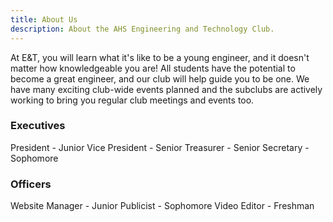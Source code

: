 ```yaml
---
title: About Us
description: About the AHS Engineering and Technology Club.
---
```



At E&T, you will learn what it's like to be a young engineer, and it doesn't matter how knowledgeable you are! All students have the potential to become a great engineer, and our club will help guide you to be one. We have many exciting club-wide events planned and the subclubs are actively working to bring you regular club meetings and events too.

<LinkCard
    title="Learn about our subclubs!"
    href="/subclubs/overview"
/>
<LinkCard
    title="Learn about our guest speaker videos!"
    href="/guest-speakers"
/>

### Executives

<CardGrid>
    <Card title="Karthik Subramanian">
        President - Junior
    </Card>
    <Card title="Anuj Naik">
        Vice President - Senior
    </Card>
    <Card title="Saransh Jain">
        Treasurer - Senior
    </Card>
    <Card title="Shaunak Jog">
        Secretary - Sophomore
    </Card>
</CardGrid>

### Officers

<CardGrid>
    <Card title="Alejandro Estrella">
        Website Manager - Junior
    </Card>
    <Card title="Raghav Daga">
        Publicist - Sophomore
    </Card>
    <Card title="Vishnu Kakani">
        Video Editor - Freshman
    </Card>
</CardGrid>